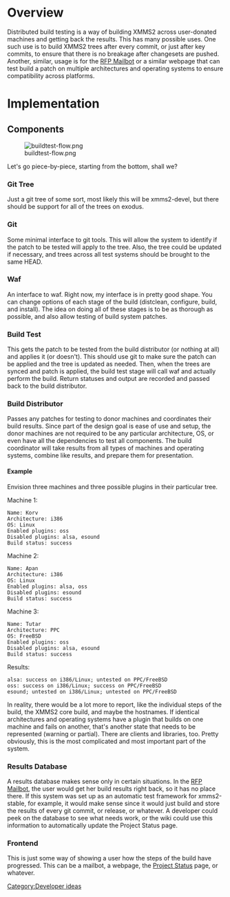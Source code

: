= Overview =
Distributed build testing is a way of building XMMS2 across user-donated machines and getting back the results. This has many possible uses. One such use is to build XMMS2 trees after every commit, or just after key commits, to ensure that there is no breakage after changesets are pushed. Another, similar, usage is for the [[Request_for_pull_mailbot|RFP Mailbot]] or a similar webpage that can test build a patch on multiple architectures and operating systems to ensure compatibility across platforms.

= Implementation =
== Components ==
[[Image:buildtest-flow.png]]

Let's go piece-by-piece, starting from the bottom, shall we?

=== Git Tree ===
Just a git tree of some sort, most likely this will be xmms2-devel, but there should be support for all of the trees on exodus.

=== Git ===
Some minimal interface to git tools. This will allow the system to identify if the patch to be tested will apply to the tree. Also, the tree could be updated if necessary, and trees across all test systems should be brought to the same HEAD.

=== Waf ===
An interface to waf. Right now, my interface is in pretty good shape. You can change options of each stage of the build (distclean, configure, build, and install). The idea on doing all of these stages is to be as thorough as possible, and also allow testing of build system patches.

=== Build Test ===
This gets the patch to be tested from the build distributor (or nothing at all) and applies it (or doesn't). This should use git to make sure the patch can be applied and the tree is updated as needed. Then, when the trees are synced and patch is applied, the build test stage will call waf and actually perform the build. Return statuses and output are recorded and passed back to the build distributor.

=== Build Distributor ===
Passes any patches for testing to donor machines and coordinates their build results. Since part of the design goal is ease of use and setup, the donor machines are not required to be any particular architecture, OS, or even have all the dependencies to test all components. The build coordinator will take results from all types of machines and operating systems, combine like results, and prepare them for presentation.

==== Example ====
Envision three machines and three possible plugins in their particular tree.

;Machine 1:
 Name: Korv
 Architecture: i386
 OS: Linux
 Enabled plugins: oss
 Disabled plugins: alsa, esound
 Build status: success

;Machine 2:
 Name: Apan
 Architecture: i386
 OS: Linux
 Enabled plugins: alsa, oss
 Disabled plugins: esound
 Build status: success

;Machine 3:
 Name: Tutar
 Architecture: PPC
 OS: FreeBSD
 Enabled plugins: oss
 Disabled plugins: alsa, esound
 Build status: success

;Results:
 alsa: success on i386/Linux; untested on PPC/FreeBSD
 oss: success on i386/Linux; success on PPC/FreeBSD
 esound; untested on i386/Linux; untested on PPC/FreeBSD

In reality, there would be a lot more to report, like the individual steps of the build, the XMMS2 core build, and maybe the hostnames. If identical architectures and operating systems have a plugin that builds on one machine and fails on another, that's another state that needs to be represented (warning or partial). There are clients and libraries, too. Pretty obviously, this is the most complicated and most important part of the system.

=== Results Database ===
A results database makes sense only in certain situations. In the [[Request for pull mailbot|RFP Mailbot]], the user would get her build results right back, so it has no place there. If this system was set up as an automatic test framework for xmms2-stable, for example, it would make sense since it would just build and store the results of every git commit, or release, or whatever. A developer could peek on the database to see what needs work, or the wiki could use this information to automatically update the Project Status page.

=== Frontend ===
This is just some way of showing a user how the steps of the build have progressed. This can be a mailbot, a webpage, the [[Project Status]] page, or whatever.

[[Category:Developer ideas]]
